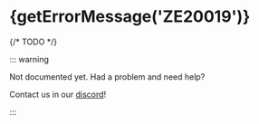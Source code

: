 
# {getErrorMessage('ZE20019')}

<ErrorInfo code="ZE20019" terminal />

{/* TODO */}

::: warning

Not documented yet. Had a problem and need help?

Contact us in our [discord](https://zephyr-cloud.io/discord)!

:::
